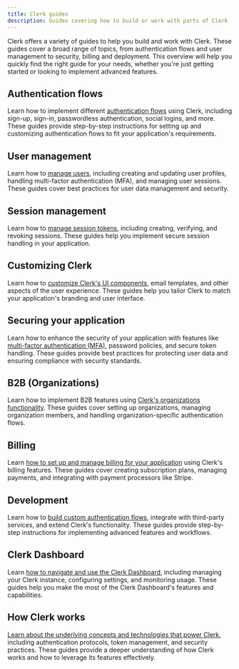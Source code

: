```yaml
---
title: Clerk guides
description: Guides covering how to build or work with parts of Clerk
---
```


Clerk offers a variety of guides to help you build and work with Clerk. These guides cover a broad range of topics, from authentication flows and user management to security, billing and deployment. This overview will help you quickly find the right guide for your needs, whether you're just getting started or looking to implement advanced features. 

## Authentication flows

Learn how to implement different [authentication flows](/docs/guides/configure/auth-strategies/sign-up-sign-in-options) using Clerk, including sign-up, sign-in, passwordless authentication, social logins, and more. These guides provide step-by-step instructions for setting up and customizing authentication flows to fit your application's requirements.

## User management

Learn how to [manage users](/docs/guides/users/managing), including creating and updating user profiles, handling multi-factor authentication (MFA), and managing user sessions. These guides cover best practices for user data management and security.

## Session management

Learn how to [manage session tokens](/docs/guides/sessions/session-tokens), including creating, verifying, and revoking sessions. These guides help you implement secure session handling in your application.

## Customizing Clerk

Learn how to [customize Clerk's UI components](/docs/guides/customizing-clerk/appearance-prop/overview), email templates, and other aspects of the user experience. These guides help you tailor Clerk to match your application's branding and user interface.

## Securing your application

Learn how to enhance the security of your application with features like [multi-factor authentication (MFA)](/docs/guides/secure/force-mfa), password policies, and secure token handling. These guides provide best practices for protecting user data and ensuring compliance with security standards.

## B2B (Organizations)

Learn how to implement B2B features using [Clerk's organizations functionality](/docs/guides/organizations/overview). These guides cover setting up organizations, managing organization members, and handling organization-specific authentication flows.

## Billing

Learn [how to set up and manage billing for your application](/docs/guides/billing/overview) using Clerk's billing features. These guides cover creating subscription plans, managing payments, and integrating with payment processors like Stripe.

## Development

Learn how to [build custom authentication flows](/docs/guides/development/custom-sign-in-or-up-page), integrate with third-party services, and extend Clerk's functionality. These guides provide step-by-step instructions for implementing advanced features and workflows.

## Clerk Dashboard

Learn [how to navigate and use the Clerk Dashboard](/docs/guides/dashboard/overview), including managing your Clerk instance, configuring settings, and monitoring usage. These guides help you make the most of the Clerk Dashboard's features and capabilities.

## How Clerk works

[Learn about the underlying concepts and technologies that power Clerk](/docs/guides/how-clerk-works/overview), including authentication protocols, token management, and security practices. These guides provide a deeper understanding of how Clerk works and how to leverage its features effectively.

